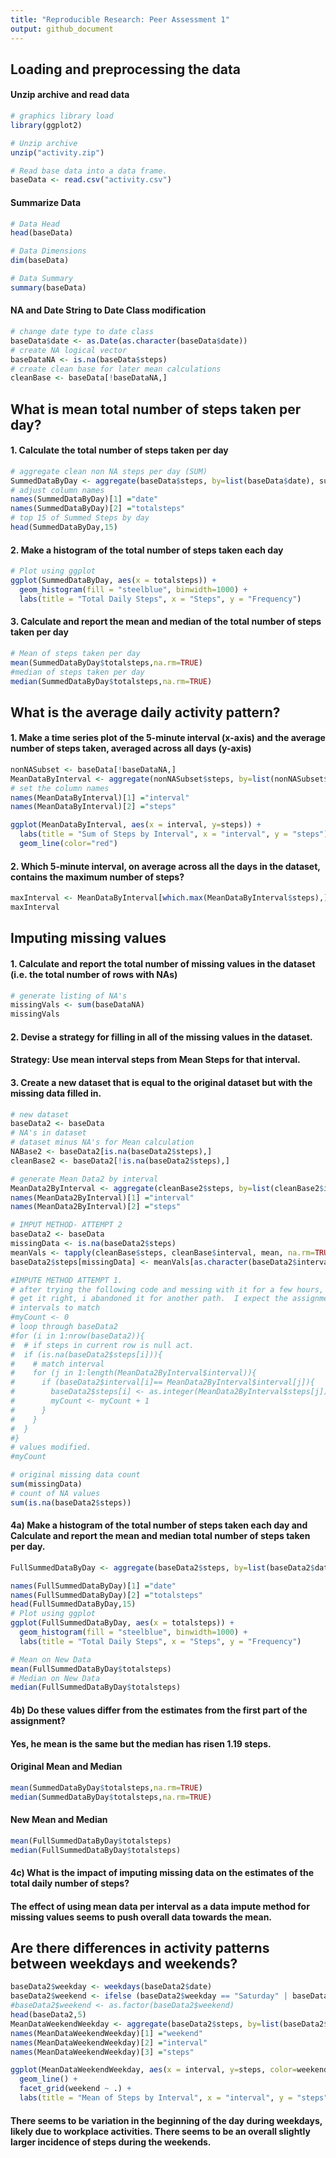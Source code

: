 ```yaml
---
title: "Reproducible Research: Peer Assessment 1"
output: github_document
---
```

 
## Loading and preprocessing the data
#### Unzip archive and read data
```r
# graphics library load
library(ggplot2)

# Unzip archive
unzip("activity.zip")

# Read base data into a data frame.
baseData <- read.csv("activity.csv")
```

#### Summarize Data
```r
# Data Head
head(baseData)

# Data Dimensions
dim(baseData)

# Data Summary
summary(baseData)
```

#### NA and Date String to Date Class modification
```r
# change date type to date class 
baseData$date <- as.Date(as.character(baseData$date))
# create NA logical vector
baseDataNA <- is.na(baseData$steps)
# create clean base for later mean calculations
cleanBase <- baseData[!baseDataNA,]
```

## What is mean total number of steps taken per day?
#### 1. Calculate the total number of steps taken per day
```r
# aggregate clean non NA steps per day (SUM)
SummedDataByDay <- aggregate(baseData$steps, by=list(baseData$date), sum)
# adjust column names
names(SummedDataByDay)[1] ="date"
names(SummedDataByDay)[2] ="totalsteps"
# top 15 of Summed Steps by day
head(SummedDataByDay,15)
```
#### 2. Make a histogram of the total number of steps taken each day
```r
# Plot using ggplot
ggplot(SummedDataByDay, aes(x = totalsteps)) +
  geom_histogram(fill = "steelblue", binwidth=1000) +
  labs(title = "Total Daily Steps", x = "Steps", y = "Frequency")
```

#### 3. Calculate and report the mean and median of the total number of steps taken per day
```r
# Mean of steps taken per day
mean(SummedDataByDay$totalsteps,na.rm=TRUE)
#median of steps taken per day
median(SummedDataByDay$totalsteps,na.rm=TRUE)

```

## What is the average daily activity pattern?
#### 1. Make a time series plot of the 5-minute interval (x-axis) and the average number of steps taken, averaged across all days (y-axis)
```r
nonNASubset <- baseData[!baseDataNA,]
MeanDataByInterval <- aggregate(nonNASubset$steps, by=list(nonNASubset$interval), mean)
# set the column names
names(MeanDataByInterval)[1] ="interval"
names(MeanDataByInterval)[2] ="steps"

ggplot(MeanDataByInterval, aes(x = interval, y=steps)) +
  labs(title = "Sum of Steps by Interval", x = "interval", y = "steps")+
  geom_line(color="red") 
```

#### 2. Which 5-minute interval, on average across all the days in the dataset, contains the maximum number of steps?
```r
maxInterval <- MeanDataByInterval[which.max(MeanDataByInterval$steps),]
maxInterval
```
 
## Imputing missing values
#### 1. Calculate and report the total number of missing values in the dataset (i.e. the total number of rows with NAs)
```r
# generate listing of NA's
missingVals <- sum(baseDataNA)
missingVals
```
#### 2. Devise a strategy for filling in all of the missing values in the dataset. 
#### Strategy: Use mean interval steps from Mean Steps for that interval.
#### 3. Create a new dataset that is equal to the original dataset but with the missing data filled in.
```r
# new dataset
baseData2 <- baseData
# NA's in dataset
# dataset minus NA's for Mean calculation
NABase2 <- baseData2[is.na(baseData2$steps),]
cleanBase2 <- baseData2[!is.na(baseData2$steps),]

# generate Mean Data2 by interval
MeanData2ByInterval <- aggregate(cleanBase2$steps, by=list(cleanBase2$interval), sum)
names(MeanData2ByInterval)[1] ="interval"
names(MeanData2ByInterval)[2] ="steps"

# IMPUT METHOD- ATTEMPT 2
baseData2 <- baseData
missingData <- is.na(baseData2$steps)
meanVals <- tapply(cleanBase$steps, cleanBase$interval, mean, na.rm=TRUE, simplify=TRUE)
baseData2$steps[missingData] <- meanVals[as.character(baseData2$interval[missingData])]

#IMPUTE METHOD ATTEMPT 1.
# after trying the following code and messing with it for a few hours, and couldn't quite 
# get it right, i abandoned it for another path.  I expect the assignment was slightly off.
# intervals to match
#myCount <- 0
# loop through baseData2
#for (i in 1:nrow(baseData2)){
#  # if steps in current row is null act.
#  if (is.na(baseData2$steps[i])){
#    # match interval
#    for (j in 1:length(MeanData2ByInterval$interval)){
#      if (baseData2$interval[i]== MeanData2ByInterval$interval[j]){
#        baseData2$steps[i] <- as.integer(MeanData2ByInterval$steps[j])
#        myCount <- myCount + 1
#      }
#    }
#  }
#}
# values modified.
#myCount 

# original missing data count
sum(missingData)
# count of NA values
sum(is.na(baseData2$steps))
```
#### 4a) Make a histogram of the total number of steps taken each day and Calculate and report the mean and median total number of steps taken per day. 
```r
FullSummedDataByDay <- aggregate(baseData2$steps, by=list(baseData2$date), sum)

names(FullSummedDataByDay)[1] ="date"
names(FullSummedDataByDay)[2] ="totalsteps"
head(FullSummedDataByDay,15)
# Plot using ggplot
ggplot(FullSummedDataByDay, aes(x = totalsteps)) +
  geom_histogram(fill = "steelblue", binwidth=1000) +
  labs(title = "Total Daily Steps", x = "Steps", y = "Frequency")

# Mean on New Data
mean(FullSummedDataByDay$totalsteps)
# Median on New Data
median(FullSummedDataByDay$totalsteps)
```

#### 4b) Do these values differ from the estimates from the first part of the assignment? 
#### Yes, he mean is the same but the median has risen 1.19 steps.
#### Original Mean and Median
```r
mean(SummedDataByDay$totalsteps,na.rm=TRUE)
median(SummedDataByDay$totalsteps,na.rm=TRUE)
```
#### New Mean and Median
```r
mean(FullSummedDataByDay$totalsteps)
median(FullSummedDataByDay$totalsteps)
```
#### 4c) What is the impact of imputing missing data on the estimates of the total daily number of steps?
#### The effect of using mean data per interval as a data impute method for missing values seems to push overall data towards the mean.

## Are there differences in activity patterns between weekdays and weekends?
```r
baseData2$weekday <- weekdays(baseData2$date)
baseData2$weekend <- ifelse (baseData2$weekday == "Saturday" | baseData2$weekday == "Sunday", "Weekend", "Weekday")
#baseData2$weekend <- as.factor(baseData2$weekend)
head(baseData2,5)
MeanDataWeekendWeekday <- aggregate(baseData2$steps, by=list(baseData2$weekend, baseData2$interval), mean)
names(MeanDataWeekendWeekday)[1] ="weekend"
names(MeanDataWeekendWeekday)[2] ="interval"
names(MeanDataWeekendWeekday)[3] ="steps"

ggplot(MeanDataWeekendWeekday, aes(x = interval, y=steps, color=weekend)) +
  geom_line() +
  facet_grid(weekend ~ .) +
  labs(title = "Mean of Steps by Interval", x = "interval", y = "steps")
```

#### There seems to be variation in the beginning of the day during weekdays, likely due to workplace activities.  There seems to be an overall slightly larger incidence of steps during the weekends.
